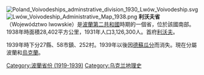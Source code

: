 [[File:Poland_Voivodeships_adminstrative_division_1930_Lwów_Voivodeship.svg|right]]
[[File:Lwów_Voivodeship_Administrative_Map_1938.png|right]]
'''利沃夫省''' （Województwo lwowskie）是[[波蘭|波蘭]][[波蘭第二共和國|第二共和國]]時期的一個省，位於該國南部。1938年時面積28,402平方公里，1931年人口3,126,300人。首府[[利沃夫|利沃夫]]。

1939年時下分27縣、58市鎮、252村。1939年以後因[[蘇德互不侵犯條約|德蘇瓜分]]而消失。現在分屬波蘭和[[烏克蘭|烏克蘭]]。

[[Category:波蘭省份_(1919-1939)|Category:波蘭省份 (1919-1939)]]
[[Category:乌克兰地理史|Category:乌克兰地理史]]